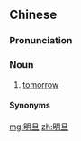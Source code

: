 ==Chinese==
{{zh-forms}}

===Pronunciation===
{{zh-pron
|md=mìng-dáng/mièng-dáng
|cat=n
}}

===Noun===
{{zh-noun}}

# {{lb|zh|Min Dong}} [[tomorrow]]

====Synonyms====
{{zh-dial|明天}}

[[mg:明旦]]
[[zh:明旦]]